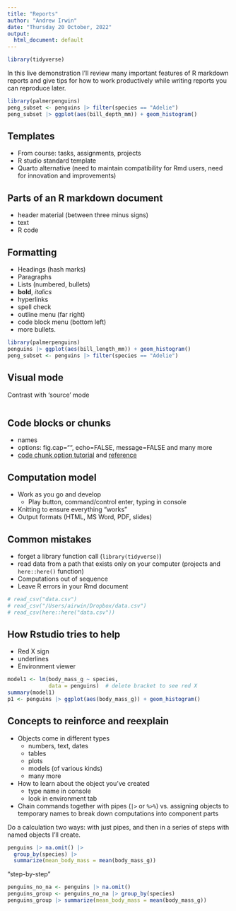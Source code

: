 ```yaml
---
title: "Reports"
author: "Andrew Irwin"
date: "Thursday 20 October, 2022"
output:
  html_document: default
---
```


```r
library(tidyverse)
```

In this live demonstration I'll review many important features of R markdown reports and give tips for how to work productively while writing reports you can reproduce later.

```r
library(palmerpenguins)
peng_subset <- penguins |> filter(species == "Adelie")
peng_subset |> ggplot(aes(bill_depth_mm)) + geom_histogram()
```

## Templates

-   From course: tasks, assignments, projects
-   R studio standard template
-   Quarto alternative (need to maintain compatibility for Rmd users, need for innovation and improvements)

## Parts of an R markdown document

-   header material (between three minus signs)
-   text
-   R code

## Formatting

-   Headings (hash marks)
-   Paragraphs
-   Lists (numbered, bullets)
-   **bold**, *italics*
-   hyperlinks
-   spell check
-   outline menu (far right)
-   code block menu (bottom left)
-   more bullets.

```r
library(palmerpenguins)
penguins |> ggplot(aes(bill_length_mm)) + geom_histogram()
peng_subset <- penguins |> filter(species == "Adelie")
```

## Visual mode

Contrast with 'source' mode

```r

```

## Code blocks or chunks

-   names
-   options: fig.cap="", echo=FALSE, message=FALSE and many more
-   [code chunk option tutorial](https://rmarkdown.rstudio.com/lesson-3.html) and [reference](https://bookdown.org/yihui/rmarkdown-cookbook/chunk-options.html)

## Computation model

-   Work as you go and develop
    -   Play button, command/control enter, typing in console
-   Knitting to ensure everything "works"
-   Output formats (HTML, MS Word, PDF, slides)

## Common mistakes

-   forget a library function call (`library(tidyverse)`)
-   read data from a path that exists only on your computer (projects and `here::here()` function)
-   Computations out of sequence
-   Leave R errors in your Rmd document

```r
# read_csv("data.csv")
# read_csv("/Users/airwin/Dropbox/data.csv")
# read_csv(here::here("data.csv"))
```

## How Rstudio tries to help

-   Red X sign
-   underlines
-   Environment viewer

```r
model1 <- lm(body_mass_g ~ species, 
             data = penguins)  # delete bracket to see red X
summary(model1)
p1 <- penguins |> ggplot(aes(body_mass_g)) + geom_histogram()
```


## Concepts to reinforce and reexplain

-   Objects come in different types
    -   numbers, text, dates
    -   tables
    -   plots
    -   models (of various kinds)
    -   many more
-   How to learn about the object you've created
    -   type name in console
    -   look in environment tab
-   Chain commands together with pipes (`|>` or `%>%`) vs. assigning objects to temporary names to break down computations into component parts


Do a calculation two ways: with just pipes, and then in a series of steps with named objects I'll create.

```r
penguins |> na.omit() |>
  group_by(species) |>
  summarize(mean_body_mass = mean(body_mass_g))
```

"step-by-step"

```r
penguins_no_na <- penguins |> na.omit()
penguins_group <- penguins_no_na |> group_by(species)
penguins_group |> summarize(mean_body_mass = mean(body_mass_g))
```




